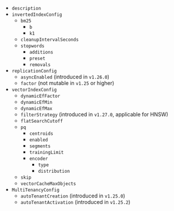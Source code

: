 - `description`
- `invertedIndexConfig`
  - `bm25`
    - `b`
    - `k1`
  - `cleanupIntervalSeconds`
  - `stopwords`
    - `additions`
    - `preset`
    - `removals`
- `replicationConfig`
  - `asyncEnabled`  (introduced in `v1.26.0`)
  - `factor`  (not mutable in `v1.25` or higher)
  <!-- - `deletionStrategy`  (introduced in `v1.27.0`) -->
- `vectorIndexConfig`
  - `dynamicEfFactor`
  - `dynamicEfMin`
  - `dynamicEfMax`
  - `filterStrategy`  (introduced in `v1.27.0`, applicable for HNSW)
  - `flatSearchCutoff`
  - `pq`
    - `centroids`
    - `enabled`
    - `segments`
    - `trainingLimit`
    - `encoder`
      - `type`
      - `distribution`
  - `skip`
  - `vectorCacheMaxObjects`
- `MultiTenancyConfig`
  - `autoTenantCreation`  (introduced in `v1.25.0`)
  - `autoTenantActivation`  (introduced in `v1.25.2`)
